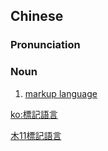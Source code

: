 {{also|标记语言}}
==Chinese==
{{zh-forms|s=标记语言|type=22}}

===Pronunciation===
{{zh-pron
|m=biāojì yǔyán
|cat=n
}}

===Noun===
{{zh-noun}}

# [[markup language]]

[[Category:zh:Computing|木11標記語言]]

[[ko:標記語言]]